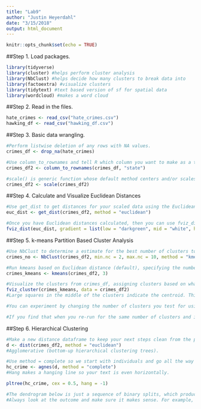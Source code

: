 ```yaml
---
title: "Lab9"
author: "Justin Heyerdahl"
date: "3/15/2018"
output: html_document
---
```


```r
knitr::opts_chunk$set(echo = TRUE)
```

##Step 1. Load packages.
```r
library(tidyverse)
library(cluster) #helps perform cluster analysis
library(NbClust) #helps decide how many clusters to break data into
library(factoextra) #visualize clusters
library(tidytext) #text based version of sf for spatial data
library(wordcloud) #makes a word cloud
```

##Step 2. Read in the files. 
```r
hate_crimes <- read_csv("hate_crimes.csv")
hawking_df <- read_csv("hawking_df.csv")
```

##Step 3. Basic data wrangling.
```r
#Perform listwise deletion of any rows with NA values.
crimes_df <- drop_na(hate_crimes)

#Use column_to_rownames and tell R which column you want to make as a the new row names.
crimes_df2 <- column_to_rownames(crimes_df, "state")

#scale() is generic function whose default method centers and/or scales the columns of a numeric matrix.
crimes_df2 <- scale(crimes_df2)
```

##Step 4. Calculate and Visualize Euclidean Distances
```r
#Use get_dist to get distances for your scaled data using the Euclidean method.
euc_dist <- get_dist(crimes_df2, method = "euclidean")

#Once you have Euclidean distances calculated, then you can use fviz_dist to visualize them.
fviz_dist(euc_dist, gradient = list(low = "darkgreen", mid = "white", high = "red"))
```

##Step 5. k-means Partition Based Cluster Analysis
```r
#Use NbClust to determine a estimate for the best number of clusters to use given the data.
crimes_no <- NbClust(crimes_df2, min.nc = 2, max.nc = 10, method = "kmeans")

#Run kmeans based on Euclidean distance (default), specifying the number of clusters, and iteratively figure out what the most logical clusters are). 
crimes_kmeans <- kmeans(crimes_df2, 3)

#Visualize the clusters from crimes_df, assigning clusters based on what we found in crimes_kmeans.
fviz_cluster(crimes_kmeans, data = crimes_df2)
#Large squares in the middle of the clusters indicate the centroid. This clustering is based on PCA, which is how these programs are determining out of all 12 variables how to plot the clusters in just 2-dimensions. Note the percentages on each of the axes, which indicate how much of the variance is explained in the first two principal components. In this case, around 70% total (axis 1 + axis 2.)

#You can experiment by changing the number of clusters you test for using kmeans(), and this will impact the number of clusters visualized with fviz_cluster(). Note that the amount of variance explained by the first to PCs doesn't change.

#If you find that when you re-run for the same number of clusters and it turns out differently, try re-running your whole script again. This should re-set it and bring back the same result again. Unlike with bootstrapping, the centroids and cluster outputs shouldn't change when you're specifying the same number of clusters again.
```

##Step 6. Hierarchical Clustering
```r
#Make a new distance dataframe to keep your next steps clean from the prior ones.
d <- dist(crimes_df2, method = "euclidean")
#Agglomerative (bottom-up hierarchical clustering trees).

#Use method = complete so we start with individuals and go all the way to the root.
hc_crime <- agnes(d, method = "complete")
#Hang makes a hanging line so your text is even horizontally.

pltree(hc_crime, cex = 0.5, hang = -1)

#The dendrogram below is just a sequence of binary splits, which produces leafs. The first major split is between D.C. and all the rest, which recall was the most separate state in terms of differences across the 12 variables.
#Always look at the outcome and make sure it makes sense. For example, note that Washington and Oregon are closely matched, which makes sense since they are demographically similar states.
```

